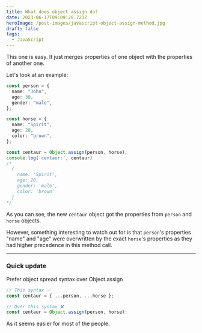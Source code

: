 ```yaml
---
title: What does object assign do?
date: 2023-06-17T09:09:28.721Z
heroImage: /post-images/javascript-object-assign-method.jpg
draft: false
tags:
  - JavaScript
---
```


This one is easy. It just merges properties of one object with the properties of another one.

Let's look at an example:

```typescript
const person = {
  name: "John",
  age: 30,
  gender: "male",
};

const horse = {
  name: "Spirit",
  age: 20,
  color: "brown",
};

const centaur = Object.assign(person, horse);
console.log('centaur:', centaur)
/*
  {
    name: 'Spirit',
    age: 20,
    gender: 'male',
    color: 'brown'
  }
*/

```

As you can see, the new `centaur` object got the properties from `person` and `horse` objects.

However, something interesting to watch out for is that `person`'s properties "name" and "age" were overwritten by the exact `horse`'s properties as they had higher precedence in this method call.

***

### Quick update

Prefer object spread syntax over Object.assign

```javascript
// This syntax ✅
const centaur = { ...person, ...horse };

// Over this syntax ❌
const centaur = Object.assign(person, horse);

```

As it seems easier for most of the people.
